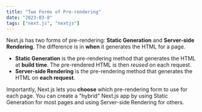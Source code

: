 ```yaml
---
title: "Two Forms of Pre-rendering"
date: "2023-03-8"
tags: ["next.js", "nextjs"]
---
```


Next.js has two forms of pre-rendering: **Static Generation** and **Server-side Rendering**. The difference is in **when** it generates the HTML for a page.

-   **Static Generation** is the pre-rendering method that generates the HTML at **build time**. The pre-rendered HTML is then _reused_ on each request.
-   **Server-side Rendering** is the pre-rendering method that generates the HTML on **each request**.

Importantly, Next.js lets you **choose** which pre-rendering form to use for each page. You can create a "hybrid" Next.js app by using Static Generation for most pages and using Server-side Rendering for others.
